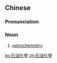 {{also|石油化学}}
==Chinese==
{{zh-forms|s=石油化学|type=22}}

===Pronunciation===
{{zh-pron
|m=shíyóu huàxué
|c=sek6 jau4 faa3 hok6
|cat=n
}}

===Noun===
{{zh-noun}}

# {{lb|zh|petrochemistry}} [[petrochemistry]]

[[ko:石油化學]]
[[zh:石油化學]]